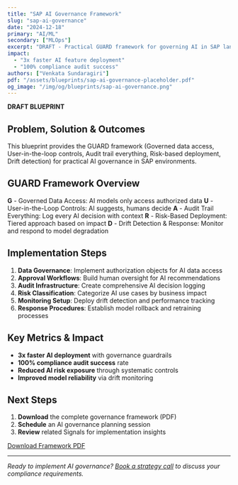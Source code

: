 ```yaml
---
title: "SAP AI Governance Framework"
slug: "sap-ai-governance"
date: "2024-12-18"
primary: "AI/ML"
secondary: ["MLOps"]
excerpt: "DRAFT - Practical GUARD framework for governing AI in SAP landscapes without killing innovation."
impact:
  - "3x faster AI feature deployment"
  - "100% compliance audit success"
authors: ["Venkata Sundaragiri"]
pdf: "/assets/blueprints/sap-ai-governance-placeholder.pdf"
og_image: "/img/og/blueprints/sap-ai-governance.png"
---
```


**DRAFT BLUEPRINT**

## Problem, Solution & Outcomes

This blueprint provides the GUARD framework (Governed data access, User-in-the-loop controls, Audit trail everything, Risk-based deployment, Drift detection) for practical AI governance in SAP environments.

## GUARD Framework Overview

**G** - Governed Data Access: AI models only access authorized data
**U** - User-in-the-Loop Controls: AI suggests, humans decide
**A** - Audit Trail Everything: Log every AI decision with context
**R** - Risk-Based Deployment: Tiered approach based on impact
**D** - Drift Detection & Response: Monitor and respond to model degradation

## Implementation Steps

1. **Data Governance**: Implement authorization objects for AI data access
2. **Approval Workflows**: Build human oversight for AI recommendations
3. **Audit Infrastructure**: Create comprehensive AI decision logging
4. **Risk Classification**: Categorize AI use cases by business impact
5. **Monitoring Setup**: Deploy drift detection and performance tracking
6. **Response Procedures**: Establish model rollback and retraining processes

## Key Metrics & Impact

- **3x faster AI deployment** with governance guardrails
- **100% compliance audit success** rate
- **Reduced AI risk exposure** through systematic controls
- **Improved model reliability** via drift monitoring

## Next Steps

1. **Download** the complete governance framework (PDF)
2. **Schedule** an AI governance planning session
3. **Review** related Signals for implementation insights

<a href="/assets/blueprints/sap-ai-governance-placeholder.pdf" className="btn-primary">
  Download Framework PDF
</a>

---

*Ready to implement AI governance? [Book a strategy call](/contact) to discuss your compliance requirements.*
